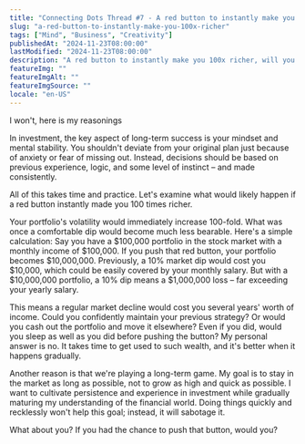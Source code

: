 ```yaml
---
title: "Connecting Dots Thread #7 - A red button to instantly make you 100x richer, will you push it?"
slug: "a-red-button-to-instantly-make-you-100x-richer"
tags: ["Mind", "Business", "Creativity"]
publishedAt: "2024-11-23T08:00:00"
lastModified: "2024-11-23T08:00:00"
description: "A red button to instantly make you 100x richer, will you push it?"
featureImg: ""
featureImgAlt: ""
featureImgSource: ""
locale: "en-US"
---
```


I won't, here is my reasonings

In investment, the key aspect of long-term success is your mindset and mental stability. You shouldn't deviate from your original plan just because of anxiety or fear of missing out. Instead, decisions should be based on previous experience, logic, and some level of instinct – and made consistently.

All of this takes time and practice. Let's examine what would likely happen if a red button instantly made you 100 times richer.

Your portfolio's volatility would immediately increase 100-fold. What was once a comfortable dip would become much less bearable. Here's a simple calculation: Say you have a $100,000 portfolio in the stock market with a monthly income of $100,000. If you push that red button, your portfolio becomes $10,000,000. Previously, a 10% market dip would cost you $10,000, which could be easily covered by your monthly salary. But with a $10,000,000 portfolio, a 10% dip means a $1,000,000 loss – far exceeding your yearly salary.

This means a regular market decline would cost you several years' worth of income. Could you confidently maintain your previous strategy? Or would you cash out the portfolio and move it elsewhere? Even if you did, would you sleep as well as you did before pushing the button? My personal answer is no. It takes time to get used to such wealth, and it's better when it happens gradually.

Another reason is that we're playing a long-term game. My goal is to stay in the market as long as possible, not to grow as high and quick as possible. I want to cultivate persistence and experience in investment while gradually maturing my understanding of the financial world. Doing things quickly and recklessly won't help this goal; instead, it will sabotage it.

What about you? If you had the chance to push that button, would you?